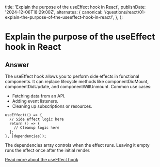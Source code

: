 
  title: 'Explain the purpose of the useEffect hook in React',
  publishDate: '2024-12-06T18:29:00Z',
  alternates: {
    canonical:
      '/questions/react/01-explain-the-purpose-of-the-useeffect-hook-in-react/',
  },
};

# Explain the purpose of the useEffect hook in React

## Answer

The useEffect hook allows you to perform side effects in functional components. It can replace lifecycle methods like componentDidMount, componentDidUpdate, and componentWillUnmount.
Common use cases:

- Fetching data from an API.
- Adding event listeners.
- Cleaning up subscriptions or resources.

```
useEffect(() => {
  // Side effect logic here
  return () => {
    // Cleanup logic here
  };
}, [dependencies]);
```

The dependencies array controls when the effect runs. Leaving it empty runs the effect once after the initial render.

[Read more about the useEffect hook](https://react.dev/reference/react/useEffect)

<GithubEdit link='/questions/react/01-explain-the-purpose-of-the-useeffect-hook-in-react/page.mdx' />
